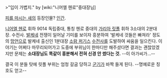 >"입이 가볍지."
by [wiki:"니어엘 헨로"중대장님]

[[피를 마시는 새]]의 등장인물? [[인간]].

[[니어엘 헨로]] 휘하 9014 독립중대, 통칭 헨로 중대의 [[가리아 릿폴]] 휘하 3소대의 2분대장. 수전사.
[[발케네]] 전쟁이 일어날 기미를 보이자 흥분하여 '발케네 것들은 빠져라' 정도의 [[망언]]으로 발케네 출신인 1분대장 [[소람 퍼기스]] [[수전사]]를 도발하여 싸움을 일으킨다. 이야기는 어쩌다 마무리되어가고 도중에 부위님이 한마디만 해주셨다면 결과는 괜찮았겠지만 문제는 '''소대장님도 똑같이 흥분해서 전혀 신경 안 썼다는 것.''' --이 아가씨가...--

결국 이 분들 탓에 릿폴 부위는 엄청 갈굼 당하고 [[군기]]가 바짝 들게 된다. --명예로운 칭호도 얻고--
